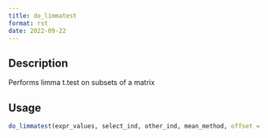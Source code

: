 ```yaml
--- 
title: do_limmatest 
format: rst 
date: 2022-09-22 
--- 
```


## Description

Performs limma t.test on subsets of a matrix


## Usage

```r
do_limmatest(expr_values, select_ind, other_ind, mean_method, offset = 0.1)
```


